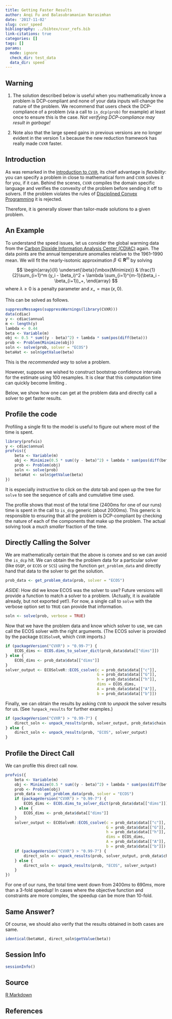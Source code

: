 ```yaml
---
title: Getting Faster Results
author: Anqi Fu and Balasubramanian Narasimhan
date: '2017-11-02'
slug: cvxr_speed
bibliography: ../bibtex/cvxr_refs.bib
link-citations: true
categories: []
tags: []
params:
  mode: ignore
  check_dir: test_data
  data_dir: speed
---
```


## Warning

1. The solution described below is useful when you mathematically know
   a problem is DCP-compliant and none of your data inputs will change
   the nature of the problem. We recommend that users check the
   DCP-compliance of a problem (via a call to `is_dcp(prob)` for
   example) at least once to ensure this is the case.  _Not verifying
   DCP-compliance may result in garbage!_
   
2. Note also that the large speed gains in previous versions are no longer
   evident in the version 1.x because the new reduction framework has
   really made `CVXR` faster.

## Introduction

As was remarked in the [introduction to
`CVXR`](/cvxr_examples/intro/), its chief advantage is
_flexibility_: you can specify a problem in close to mathematical form
and `CVXR` solves it for you, if it can. Behind the scenes, `CVXR`
compiles the domain specific language and verifies the convexity of
the problem before sending it off to solvers. If the problem violates
the rules of [Disciplined Convex Programming](/post/cvxr_dcp/) it is
rejected.

Therefore, it is generally slower than tailor-made solutions to a
given problem.

## An Example

To understand the speed issues, let us consider the global warming
data from the [Carbon Dioxide Information Analysis Center
(CDIAC)](http://cdiac.ess-dive.lbl.gov/ftp/trends/temp/jonescru/)
again. The data points are the annual temperature anomalies relative
to the 1961--1990 mean. We will fit the nearly-isotonic approximation
$\beta \in {\mathbf R}^m$ by solving

$$
\begin{array}{ll}
\underset{\beta}{\mbox{Minimize}} & \frac{1}{2}\sum_{i=1}^m (y_i - \beta_i)^2 + \lambda \sum_{i=1}^{m-1}(\beta_i - \beta_{i+1})_+,
\end{array}
$$
where $\lambda \geq 0$ is a penalty parameter and $x_+ =\max(x,0)$. 

This can be solved as follows.

```r
suppressMessages(suppressWarnings(library(CVXR)))
data(cdiac)
y <- cdiac$annual
m <- length(y)
lambda <- 0.44
beta <- Variable(m)
obj <- 0.5 * sum((y - beta)^2) + lambda * sum(pos(diff(beta)))
prob <- Problem(Minimize(obj))
soln <- solve(prob, solver = "ECOS")
betaHat <- soln$getValue(beta)
```

This is the _recommended way_ to solve a problem. 

However, suppose we wished to construct bootstrap confidence intervals
for the estimate using 100 resamples.  It is clear that this
computation time can quickly become limiting . 

Below, we show how one can get at the problem data and directly call a
solver to get faster results.

## Profile the code 

Profiling a single fit to the model is useful to figure out where most
of the time is spent.

```r
library(profvis)
y <- cdiac$annual
profvis({
    beta <- Variable(m)
    obj <- Minimize(0.5 * sum((y - beta)^2) + lambda * sum(pos(diff(beta))))
    prob <- Problem(obj)
    soln <- solve(prob)
    betaHat <- soln$getValue(beta)
})
```

It is especially instructive to click on the _data_ tab and open up
the tree for `solve` to see the sequence of calls and cumulative time
used. 

The profile shows that most of the total time (2400ms for one of our
runs) time is spent in the call to `is_dcp` generic (about
2000ms). This generic is responsible to ensuring that all the problem
is DCP-compliant by checking the nature of each of the components that
make up the problem. The actual solving took a _much smaller_ fraction
of the time.

## Directly Calling the Solver

We are mathematically certain that the above is convex and so we can
avoid the `is_dcp` hit. We can obtain the the problem data for a
particular solver (like `OSQP`, or `ECOS` or `SCS`) using the function
`get_problem_data` and directly hand that data to the solver to get
the solution.

```r
prob_data <- get_problem_data(prob, solver = "ECOS")
```

_ASIDE_: How did we know ECOS was the solver to use? Future versions
will provide a function to match a solver to a problem. (Actually, it
is available already, but not exported yet!). For now, a single call
to `solve` with the verbose option set to `TRUE` can provide that
information. 

```r
soln <- solve(prob, verbose = TRUE)
```
Now that we have the problem data and know which solver to use, we can
call the ECOS solver with the right arguments. (The ECOS solver is
provided by the package `ECOSolveR`, which `CVXR` imports.)

```r
if (packageVersion("CVXR") > "0.99-7") {
    ECOS_dims <- ECOS.dims_to_solver_dict(prob_data$data[["dims"]])
} else {
    ECOS_dims <- prob_data$data[["dims"]]
}
solver_output <- ECOSolveR::ECOS_csolve(c = prob_data$data[["c"]],
                                        G = prob_data$data[["G"]],
                                        h = prob_data$data[["h"]],
                                        dims = ECOS_dims,
                                        A = prob_data$data[["A"]],
                                        b = prob_data$data[["b"]])
```

Finally, we can obtain the results by asking `CVXR` to _unpack_ the
solver results for us. (See `?unpack_results` for further examples.)

```r
if (packageVersion("CVXR") > "0.99-7") {
    direct_soln <- unpack_results(prob, solver_output, prob_data$chain, prob_data$inverse_data)
} else {
    direct_soln <- unpack_results(prob, "ECOS", solver_output)
}
```

## Profile the Direct Call

We can profile this direct call now.

```r
profvis({
    beta <- Variable(m)
    obj <- Minimize(0.5 * sum((y - beta)^2) + lambda * sum(pos(diff(beta))))
    prob <- Problem(obj)
    prob_data <- get_problem_data(prob, solver = "ECOS")
    if (packageVersion("CVXR") > "0.99-7") {
        ECOS_dims <- ECOS.dims_to_solver_dict(prob_data$data[["dims"]])
    } else {
        ECOS_dims <- prob_data$data[["dims"]]
    }
    solver_output <- ECOSolveR::ECOS_csolve(c = prob_data$data[["c"]],
                                            G = prob_data$data[["G"]],
                                            h = prob_data$data[["h"]],
                                            dims = ECOS_dims,
                                            A = prob_data$data[["A"]],
                                            b = prob_data$data[["b"]])
    if (packageVersion("CVXR") > "0.99-7") {
        direct_soln <- unpack_results(prob, solver_output, prob_data$chain, prob_data$inverse_data)
    } else {
        direct_soln <- unpack_results(prob, "ECOS", solver_output)
    }
})
```

For one of our runs, the total time went down from $2400ms$ to
$690ms$, more than a 3-fold speedup! In cases where the objective
function and constraints are more complex, the speedup can be more
than 10-fold. 

## Same Answer?

Of course, we should also verify that the results obtained in both
cases are same.

```r
identical(betaHat, direct_soln$getValue(beta))
```

## Session Info

```r
sessionInfo()
```

## Source

[R Markdown](https://github.com/bnaras/cvxr_docs/blob/master/content/cvxr_examples/speed.Rmd)

## References

